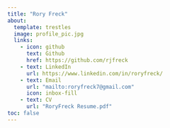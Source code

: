 ```yaml
---
title: "Rory Freck"
about:
  template: trestles
  image: profile_pic.jpg
  links: 
    - icon: github
      text: Github
      href: https://github.com/rjfreck
    - text: LinkedIn
      url: https://www.linkedin.com/in/roryfreck/
    - text: Email
      url: "mailto:roryfreck7@gmail.com"
      icon: inbox-fill
    - text: CV
      url: "RoryFreck Resume.pdf"
toc: false
---
```

